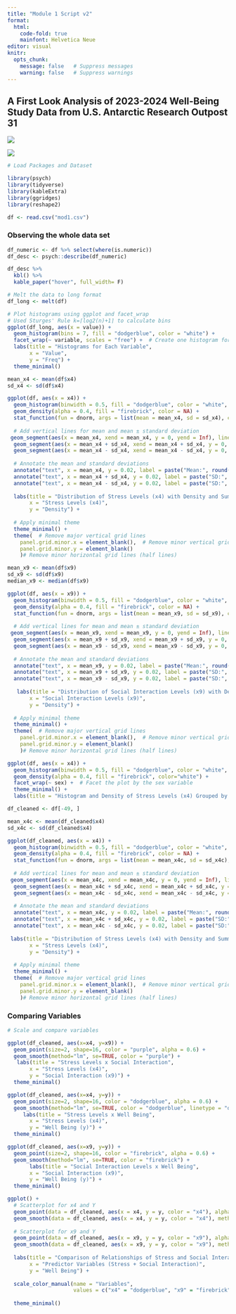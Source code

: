 ```yaml
---
title: "Module 1 Script v2"
format:
  html:
    code-fold: true
    mainfont: Helvetica Neue
editor: visual
knitr:
  opts_chunk:
    message: false   # Suppress messages
    warning: false   # Suppress warnings
---
```


## A First Look Analysis of 2023-2024 Well-Being Study Data from U.S. Antarctic Research Outpost 31

![](images/U.S._Outpost_31_-_Profile.png)

![](images/the-thing-1.avif)

```r
# Load Packages and Dataset

library(psych)
library(tidyverse)
library(kableExtra)
library(ggridges)
library(reshape2)

df <- read.csv("mod1.csv")
```

### Observing the whole data set

```r
df_numeric <- df %>% select(where(is.numeric))
df_desc <- psych::describe(df_numeric)

df_desc %>%
  kbl() %>%
  kable_paper("hover", full_width= F)
```

```r

# Melt the data to long format
df_long <- melt(df)

# Plot histograms using ggplot and facet_wrap
# Used Sturges' Rule k=⌈log2(n)+1⌉ to calculate bins
ggplot(df_long, aes(x = value)) +
  geom_histogram(bins = 7, fill = "dodgerblue", color = "white") +
  facet_wrap(~ variable, scales = "free") +  # Create one histogram for each variable
  labs(title = "Histograms for Each Variable",
       x = "Value", 
       y = "Freq") +
  theme_minimal()
```

```r
mean_x4 <- mean(df$x4)
sd_x4 <- sd(df$x4)

ggplot(df, aes(x = x4)) + 
  geom_histogram(binwidth = 0.5, fill = "dodgerblue", color = "white", aes(y = ..density..)) +
  geom_density(alpha = 0.4, fill = "firebrick", color = NA) +
  stat_function(fun = dnorm, args = list(mean = mean_x4, sd = sd_x4), color = "black", size = 1) +
  
  # Add vertical lines for mean and mean ± standard deviation
 geom_segment(aes(x = mean_x4, xend = mean_x4, y = 0, yend = Inf), linetype = "dashed", color = "darkblue", size = 1) +
  geom_segment(aes(x = mean_x4 + sd_x4, xend = mean_x4 + sd_x4, y = 0, yend = Inf), linetype = "dotted", color = "firebrick", size = 1) +
  geom_segment(aes(x = mean_x4 - sd_x4, xend = mean_x4 - sd_x4, y = 0, yend = Inf), linetype = "dotted", color = "firebrick", size = 1) +
  
  # Annotate the mean and standard deviations
  annotate("text", x = mean_x4, y = 0.02, label = paste("Mean:", round(mean_x4, 2)), color = "darkblue", vjust = 2, size = 4, fontface = "bold") +
  annotate("text", x = mean_x4 + sd_x4, y = 0.02, label = paste("SD:", round(mean_x4 + sd_x4, 2)), color = "firebrick", vjust = 2, size = 4, fontface = "bold") +
  annotate("text", x = mean_x4 - sd_x4, y = 0.02, label = paste("SD:", round(mean_x4 - sd_x4, 2)), color = "firebrick", vjust = 2, size = 4, fontface = "bold") +
  
  labs(title = "Distribution of Stress Levels (x4) with Density and Summary Statistics",
       x = "Stress Levels (x4)",
       y = "Density") +
  
  # Apply minimal theme
  theme_minimal() +
  theme(  # Remove major vertical grid lines
    panel.grid.minor.x = element_blank(),  # Remove minor vertical grid lines
    panel.grid.minor.y = element_blank()  
    )# Remove minor horizontal grid lines (half lines)
```

```r
mean_x9 <- mean(df$x9)
sd_x9 <- sd(df$x9)
median_x9 <- median(df$x9)

ggplot(df, aes(x = x9)) + 
  geom_histogram(binwidth = 0.5, fill = "dodgerblue", color = "white", aes(y = ..density..)) +
  geom_density(alpha = 0.4, fill = "firebrick", color = NA) +
  stat_function(fun = dnorm, args = list(mean = mean_x9, sd = sd_x9), color = "black", size = 1) +
  
  # Add vertical lines for mean and mean ± standard deviation
 geom_segment(aes(x = mean_x9, xend = mean_x9, y = 0, yend = Inf), linetype = "solid", color = "darkblue", size = 1) +
  geom_segment(aes(x = mean_x9 + sd_x9, xend = mean_x9 + sd_x9, y = 0, yend = Inf), linetype = "dotted", color = "firebrick", size = 1) +
  geom_segment(aes(x = mean_x9 - sd_x9, xend = mean_x9 - sd_x9, y = 0, yend = Inf), linetype = "dotted", color = "firebrick", size = 1) +
  
  # Annotate the mean and standard deviations
  annotate("text", x = mean_x9, y = 0.02, label = paste("Mean:", round(mean_x9, 2)), color = "darkblue", vjust = 2.5, size = 4, fontface = "bold") +
  annotate("text", x = mean_x9 + sd_x9, y = 0.02, label = paste("SD:", round(mean_x9 + sd_x9, 2)), color = "firebrick", vjust = 2.5, size = 4, fontface = "bold") +
  annotate("text", x = mean_x9 - sd_x9, y = 0.02, label = paste("SD:", round(mean_x9 - sd_x9, 2)), color = "firebrick", vjust = 2.5, size = 4, fontface = "bold") +
  
   labs(title = "Distribution of Social Interaction Levels (x9) with Density and Summary Statistics",
       x = "Social Interaction Levels (x9)",
       y = "Density") +
  
  # Apply minimal theme
  theme_minimal() +
  theme(  # Remove major vertical grid lines
    panel.grid.minor.x = element_blank(),  # Remove minor vertical grid lines
    panel.grid.minor.y = element_blank()  
    )# Remove minor horizontal grid lines (half lines)
```

```r
ggplot(df, aes(x = x4)) + 
  geom_histogram(binwidth = 0.5, fill = "dodgerblue", color = "white", aes(y = ..density..)) + 
  geom_density(alpha = 0.4, fill = "firebrick", color="white") +
  facet_wrap(~ sex) +  # Facet the plot by the sex variable
  theme_minimal() +
  labs(title = "Histogram and Density of Stress Levels (x4) Grouped by Sex", x = "Stress Levels (x4)", y = "Density")

```

```r
df_cleaned <- df[-49, ]
```

```r
mean_x4c <- mean(df_cleaned$x4)
sd_x4c <- sd(df_cleaned$x4)

ggplot(df_cleaned, aes(x = x4)) + 
  geom_histogram(binwidth = 0.5, fill = "dodgerblue", color = "white", aes(y = ..density..)) +
  geom_density(alpha = 0.4, fill = "firebrick", color = NA) +
  stat_function(fun = dnorm, args = list(mean = mean_x4c, sd = sd_x4c), color = "black", size = 1) +
  
  # Add vertical lines for mean and mean ± standard deviation
 geom_segment(aes(x = mean_x4c, xend = mean_x4c, y = 0, yend = Inf), linetype = "dashed", color = "darkblue", size = 1) +
  geom_segment(aes(x = mean_x4c + sd_x4c, xend = mean_x4c + sd_x4c, y = 0, yend = Inf), linetype = "dotted", color = "firebrick", size = 1) +
  geom_segment(aes(x = mean_x4c - sd_x4c, xend = mean_x4c - sd_x4c, y = 0, yend = Inf), linetype = "dotted", color = "firebrick", size = 1) +
  
  # Annotate the mean and standard deviations
  annotate("text", x = mean_x4c, y = 0.02, label = paste("Mean:", round(mean_x4c, 2)), color = "darkblue", vjust = 2, size = 4, fontface = "bold") +
  annotate("text", x = mean_x4c + sd_x4c, y = 0.02, label = paste("SD:", round(mean_x4c + sd_x4c, 2)), color = "firebrick", vjust = 2, size = 4, fontface = "bold") +
  annotate("text", x = mean_x4c - sd_x4c, y = 0.02, label = paste("SD:", round(mean_x4c - sd_x4c, 2)), color = "firebrick", vjust = 2, size = 4, fontface = "bold") +
  
 labs(title = "Distribution of Stress Levels (x4) with Density and Summary Statistics - Cleaned",
       x = "Stress Levels (x4)",
       y = "Density") +
  
  # Apply minimal theme
  theme_minimal() +
  theme(  # Remove major vertical grid lines
    panel.grid.minor.x = element_blank(),  # Remove minor vertical grid lines
    panel.grid.minor.y = element_blank()  
    )# Remove minor horizontal grid lines (half lines)
```

### Comparing Variables

```r
# Scale and compare variables

ggplot(df_cleaned, aes(x=x4, y=x9)) +
  geom_point(size=2, shape=16, color = "purple", alpha = 0.6) +
  geom_smooth(method="lm", se=TRUE, color = "purple") +
   labs(title = "Stress Levels x Social Interaction",
       x = "Stress Levels (x4)",
       y = "Social Interaction (x9)") +
  theme_minimal()
```

```r
ggplot(df_cleaned, aes(x=x4, y=y)) +
  geom_point(size=2, shape=16, color = "dodgerblue", alpha = 0.6) +
  geom_smooth(method="lm", se=TRUE, color = "dodgerblue", linetype = "dashed") +
     labs(title = "Stress Levels x Well Being",
       x = "Stress Levels (x4)",
       y = "Well Being (y)") +
  theme_minimal()
```

```r
ggplot(df_cleaned, aes(x=x9, y=y)) +
  geom_point(size=2, shape=16, color = "firebrick", alpha = 0.6) +
  geom_smooth(method="lm", se=TRUE, color = "firebrick") +
       labs(title = "Social Interaction Levels x Well Being",
       x = "Social Interaction (x9)",
       y = "Well Being (y)") +
  theme_minimal()
```

```r
ggplot() +
  # Scatterplot for x4 and Y
  geom_point(data = df_cleaned, aes(x = x4, y = y, color = "x4"), alpha = 0.3) +
  geom_smooth(data = df_cleaned, aes(x = x4, y = y, color = "x4"), method = "lm", se = FALSE, linetype = "dashed") +
  
  # Scatterplot for x9 and Y
  geom_point(data = df_cleaned, aes(x = x9, y = y, color = "x9"), alpha = 0.5) +
  geom_smooth(data = df_cleaned, aes(x = x9, y = y, color = "x9"), method = "lm", se = FALSE, linetype = "solid") +
  
  labs(title = "Comparison of Relationships of Stress and Social Interaction with Well Being",
       x = "Predictor Variables (Stress + Social Interaction)",
       y = "Well Being") +
  
  scale_color_manual(name = "Variables", 
                     values = c("x4" = "dodgerblue", "x9" = "firebrick")) +  # Adjusted legend colors
                     
  theme_minimal()

```

